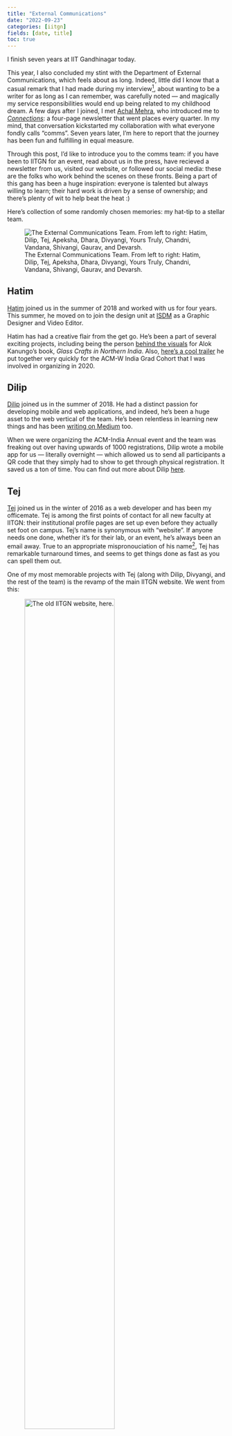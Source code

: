 ```yaml
---
title: "External Communications"
date: "2022-09-23"
categories: [iitgn]
fields: [date, title]
toc: true
---
```



I finish seven years at IIT Gandhinagar today.

This year, I also concluded my stint with the Department of External Communications, which feels about as long. Indeed, little did I know that a casual remark that I had made during my interview^[This was during the summer of 2015, with [Prof. Sudhir Jain](https://sudhirjain.info/).], about wanting to be a writer for as long as I can remember, was carefully noted --- and magically my service responsibilities would end up being related to my childhood dream. A few days after I joined, I met [Achal Mehra](https://www.linkedin.com/in/achal-mehra-13037931/), who introduced me to [_Connections_](https://iitgn.ac.in/about/newsletter): a four-page newsletter that went places every quarter. In my mind, that conversation kickstarted my collaboration with what everyone fondly calls "comms". Seven years later, I'm here to report that the journey has been fun and fulfilling in equal measure.

Through this post, I'd like to introduce you to the comms team: if you have been to IITGN for an event, read about us in the press, have recieved a newsletter from us, visited our website, or followed our social media: these are the folks who work behind the scenes on these fronts. Being a part of this gang has been a huge inspiration: everyone is talented but always willing to learn; their hard work is driven by a sense of ownership; and there's plenty of wit to help beat the heat :)

Here's collection of some randomly chosen memories: my hat-tip to a stellar team.

![The External Communications Team. From left to right: Hatim, Dilip, Tej, Apeksha, Dhara, Divyangi, Yours Truly, Chandni, Vandana, Shivangi, Gaurav, and Devarsh.](1.jpg)


## Hatim

[Hatim](https://www.linkedin.com/in/hatimsham/) joined us in the summer of 2018 and worked with us for four years. This summer, he moved on to join the design unit at [ISDM](https://www.isdm.org.in/team) as a Graphic Designer and Video Editor.

Hatim has had a creative flair from the get go. He's been a part of several exciting projects, including being the person [behind the visuals](https://www.facebook.com/hatimsham/blog/pfbid02hWtj37tfFBSZiWmbe5yXTALMbDpG41YkGWtWZa4kxr25dysYdHnEjxZQMH6y5HcTl) for Alok Kanungo's book, _Glass Crafts in Northern India_. Also, [here's a cool trailer](https://twitter.com/iitgn/status/1285917964059869184) he put together very quickly for the ACM-W India Grad Cohort that I was involved in organizing in 2020.


## Dilip

[Dilip](https://www.linkedin.com/in/dilip-kashyap-49aaaaa0/) joined us in the summer of 2018. He had a distinct passion for developing mobile and web applications, and indeed, he's been a huge asset to the web vertical of the team. He's been relentless in learning new things and has been [writing on Medium](https://dilipkashyap15.medium.com/) too.

When we were organizing the ACM-India Annual event and the team was freaking out over having upwards of 1000 registrations, Dilip wrote a mobile app for us --- literally overnight --- which allowed us to send all participants a QR code that they simply had to show to get through physical registration. It saved us a ton of time. You can find out more about Dilip [here](https://dilipkashyap07.github.io/).


## Tej

[Tej](https://www.linkedin.com/in/tej-bahadur-gurung-8b94232a/) joined us in the winter of 2016 as a web developer and has been my officemate. Tej is among the first points of contact for all new faculty at IITGN: their institutional profile pages are set up even before they actually set foot on campus. Tej's name is synonymous with "website". If anyone needs one done, whether it's for their lab, or an event, he's always been an email away. True to an appropriate mispronouciation of his name^[Tez = fast in Hindi], Tej has remarkable turnaround times, and seems to get things done as fast as you can spell them out.

One of my most memorable projects with Tej (along with Dilip, Divyangi, and the rest of the team) is the revamp of the main IITGN website. We went from this:

![The old IITGN website, [here](https://legacy.iitgn.ac.in).](old.png){width=70%}

to this:

![The current IITGN website, [here](https://www.iitgn.ac.in).](new.gif){width=70%}

in about a year. Despite several very well-intended warnings about how crazy this was, the team picked up the project with cautious courage, and pulled it off. I think I can say with some confidence that the IITGN website is easy on the eyes, and things are not hard to find.

## Apeksha

[Apeksha](https://www.linkedin.com/in/srivastava-apeksha/) joined us in the summer of 2019, just on the heels of completing her MTech in Biological Engineering at IITGN, and stayed with the team for a year. At the time of joining, she was an avid consumer of popular science material, and aspired to make the research at IITGN more broady accessible with her writing. She was a freelance writer already, and was looking for an opportunity to spend some time writing full-time. Her stint with us resulted in a number of articles, and her growth during the time has been remarkable. You can find her writing on [her Medium blog](https://medium.com/@apeksha.0503).

The ACM-W India Grad Cohort event we did in 2020 was a virtual one, and in the tradition of Grad Cohorts, was not recorded. I am grateful that Apeksha stepped up at the time, offered to attend all the sessions, and [wrote](https://medium.com/@apeksha.0503/the-acm-w-grad-cohort-2020-women-conquering-computing-online-ca085623e396) [up](https://medium.com/@apeksha.0503/grad-cohort-2020-day-1-of-the-women-virtual-workshop-in-computing-opens-with-a-bang-56407c113ad) [comprehensive](https://medium.com/@apeksha.0503/acm-w-grad-cohort-2020-day-2-a-perfect-combo-of-motivation-and-quality-advice-from-women-leaders-3f2c629e05e5) [summaries](https://medium.com/@apeksha.0503/day-3-acm-w-grad-cohort-2020-concludes-with-strong-networking-opportunities-and-professional-bc8c78efbc33).

She has now joined the Ph.D. program in the Humanities and Social Sciences and is currently researching cognitive aspects of science communication with [Frederick Coolidge](https://en.wikipedia.org/wiki/Frederick_L._Coolidge.).

## Dhara

[Dhara](https://www.linkedin.com/in/dhara-vora-1019/) joined us in the summer of 2018, and immediately got to work on managing our social media channels. She also streamlined the process of collecting information: a lot of what we do revolves around robust archival, and IITGN being a happening place does not make this easy! We get dozens of emails every day announcing events of varying scales, updates of various kinds.

Anticipating that the volume would only get worse, we devised a system for manually cataloging every bit of news in a bunch of Airtable bases. The long-term vision was that the Airtable API exposes this data to anyone who needs it: the web team could draw from it and filter appropriately to display upcoming events, an archival team could write a report generating app that used this as the backend, and so forth. We even had a web app developed by a team of undergraduates that pulled data from these bases to show off upcoming events on a big screen.

Dhara now manually curates information from these databases and runs a weekly internal newsletter collating what's happened and what's coming up at IITGN: this has been a major value addition for many. She also serves up the raw data needed for our public [quarterly newsletter](https://iitgn.ac.in/about/newsletter) and [annual reports](https://iitgn.ac.in/about/annualreports) based on this system, which saves everyone a lot of time. Apart from all of this, she is in the driver's seat for all our [major](https://twitter.com/iitgn) [social](https://www.facebook.com/iitgn.official) [media](https://www.linkedin.com/school/indian-institute-of-technology-gandhinagar-iitgn-/) [channels](https://www.instagram.com/iit_gandhinagar/), and then some... and magically manages to stay on top of everything. You can [find her writing on Medium](https://medium.com/@voradhara46).


## Divyangi

[Divyangi](https://www.linkedin.com/in/divyangi-chaudhari-404115140/) joined us in the summer of 2018 and worked with us for three years until the summer of 2021. She was a wizard when it came to scripting for automating tasks, and quickly became the go-to person for departments who were looking to improve their workflows.

IITGN runs on the Google ecosystem. Divyangi figured out several nice ways of bringing data from spreadsheets to frontends, generating reports, and so forth. She even ran a workshop on Google scripts and related tools as a part of an initiative coordinated by our Staff Development Cell.

Among the many projects Divyangi was involved in, one of my favorites was the backend for our rather popular [Summer Research Internship Program](https://srip.iitgn.ac.in/). The website is powered by WordPress, and provides various interfaces for both interns and mentors to keep track of their applications during the application phase (this runs into tens of thousands of records), and progress during the internship (updates from interns and feedback from mentors are all managed from here). Divyangi, together with Dilip, deeply customized the WordPress instance to provide a number of features that help with running a large-scale program smoothly, with most of the tedious tasks completely automated.

## Chandni

Chandni joined us in the summer of 2019 for a year. She was already a very talented photographer at the time of joining us. As our events and activities grew in number and scale, we found very valuable support in Chandni's presence. Check out her [Instagram](https://www.instagram.com/visi_lens/) here!

![A sample of Chandni's photography](chand.png){width=70%}


## Vandana

[Vandana](https://www.linkedin.com/in/vandanay/) joined us in the summer of 2017 in the role of a Communications and Media Officer for a year. During this time, she was working closely with local press and media, and ensuring that our stories are filed with them on a regular basis.

Vandana was already passionate about writing and had a keen eye for detail. She filled an important void at the time she joined and immediately setup various important foundations in the context of this role. She expanded our style guide, made a press kit, and developed a starting database of journalists that we could work with: these are all tools that the whole content team uses regularly to this day.

Her spirit of volunteerism meant that a lot of our content got reviewed and improved across the board: on the website, on our brochures, and so forth. This was also the time when we launched what I think is our best-kept secret: IITGN's [news blog](https://news.iitgn.ac.in). Vandana, along with the rest of the team, setup a careful pipeline to ensure that everything we capture across press and social media gets a permanent home on the blog. She continues to pitch in remotely, even after moving on from her onsite role with us on campus.

## Shivangi

[Shivangi](https://www.linkedin.com/in/shivangi-bhatt-365b4a38/) joined us in the summer of 2018 in the role of a Communications and Media Officer, picking up from where Vandana left off. She has been synonymous with media and press at IITGN, and is currently our main interface with the press. She has substantially expanded on our network of partners in press, and ensures that we have the visibility we deserve in the local and national news, and even beyond. She is especially diligent about ensuring that regionally-focused news is appropriately translated in the local languages whenever appropriate, a widely appreciated effort.

Shivangi's style has been remarkably proactive: if anything at IITGN is newsworthy, she makes sure it's covered. She draws on her substantial experience in the field to bring nuanced insights to the table, and these have served us very well in our overall communications and outreach strategy.

Beyond coordinating stories for the press, Shivangi also comprehensively tracks IITGN's presence in the news and other public domains, is closely invovled in the production of the [quarterly newsletter](https://iitgn.ac.in/about/newsletter) and [annual reports](https://iitgn.ac.in/about/annualreports), and our social media activities as well. Shivangi is, unsurprisingly, an amazing writer, and [here's a performance of hers](https://www.facebook.com/shivangi.bhatt.501/blog/pfbid0CB5AGAkotx6cuXnYdNKGqVWc9jE7p3DrodzKTYGGDymSDWC4fxCJNer6bUrLCpJol) in a SDC event that was among my favorites.


## Gaurav

[Gaurav](https://www.linkedin.com/in/gauravvipul/) has been around for longer than I have, and he is a founding member of the team. He is among the most versatile people I know: not only does the scope of his work at IITGN go well beyond communications, even within communications his skills span a very wide range: he's behind the camera, he's the person behind the design and layouts for some of our best print collaterals, he's directed and produced a number of videos, and I could go on and on.

I've freely relied on his mentorship: much of the growth that has happened within the team, especially in terms of creative efforts, is thanks to Gaurav's experience and guidance.

If you pick up any of our booklets, there's a good chance that Gaurav has been involved in engineering the layout and design. Among them, I'll single out a couple for you to sample: the _[World Class Faculty](https://iitgn.ac.in/assets/pdfs/brochures/faculty-brochure.pdf)_ brochure looks especially lovely in print, and the [10 on 10](https://sites.iitgn.ac.in/10/index.php) brochure has a bold aesthetic that was a crowd favorite when it was released for our 10-year celebration.


## Devarsh

[Devarsh](https://www.instagram.com/dev_barbhaya/) joined us in the summer of 2017, with a background in creative film-making and theatre. He quickly became the go-to person when it came to anything to do with video or photography. Over the years here, he's grown leaps and bounds in his craft and understanding of all aspects of the process --- both work that happens on the field and in post.

Our YouTube presence was in its nascent stages when Devarsh joined. He's single-handedly worked on [our channel](https://www.youtube.com/channel/UCbOCAa_fRS1qEOknCmEHzVw) in mission mode from the get go, and it is largely thanks to his efforts that we have a fairly systematic video respository of most major events and talks on campus.

Devarsh has been involved in several memorable projects. Here's [a video](https://www.youtube.com/embed/lZSAkpjsyZs) that he shot for our first virtual convocation, which also happened to be among the first virtual convocation events to be held in India (as far as we know).

## Nostalgia

Some of the early members of the team are not pictured. Apart from everyone above, I had the good fortune to have worked with: Ritu (among other things, was the curator for all the early editions of the quarterly newsletter, _Connections_, and our annual reports), Dayanand (our first communications and media officer), Maria (our first social media intern), and Khushbu (who took over from Maria and preceded Dhara on managing social media).

It would be remiss of me to not give a shout out to the faculty support we have enjoyed over the years. Several colleagues have played major roles in helping out on all aspects of our responsbilities. A special thanks to Achal Mehra, who brought extensive experience to the table, and has been forever generous with his time and advice, and [Vasco Trigo](https://twitter.com/iitgn/status/1163406174626050048), whose inputs for the whole team were extremely timely and valuable.

I'll also take this opportunity to thank friends at the Communications department at Duke University --- they hosted us in the very early days, and their detailed and candid tour of various operational aspects was massively helpful in setting up a lot of the foundations back here.

I walked into this gig more or less by accident. I should confess here that I didn't have a 5-year vision from which I could work backwards to nicely chunked milestones. There were no OKRs or KPIs or whatever else the pros do. A few times, it's occurred to us that we should have targets, strategies, and systems^[Most people at IITGN know by now that ambushing me in a corridor is more effective than email, and meanwhile, the team gets things done by some magic that remains a mystery to me.]. While we never articulated any as far as I can remember, I think we did have a tacitly shared goal: it was to ensure that everyone got what they needed from comms, and that we didn't make any mistake twice. My biases notwithstanding, I would say we have largely succeded :)

My time with this team remains special forever.
